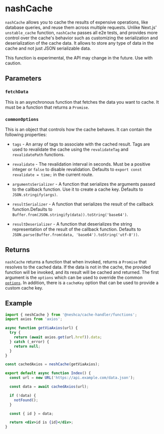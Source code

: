 # nashCache

`nashCache` allows you to cache the results of expensive operations, like database queries, and reuse them across multiple requests. Unlike Next.js' `unstable_cache` function, `nashCache` passes all e2e tests, and provides more control over the cache's behavior such as customizing the serialization and deserialization of the cache data. It allows to store any type of data in the cache and not just JSON serializable data.

This function is experimental, the API may change in the future. Use with caution.

## Parameters

### `fetchData`

This is an asynchronous function that fetches the data you want to cache. It must be a function that returns a `Promise`.

### `commonOptions`

This is an object that controls how the cache behaves. It can contain the following properties:

- `tags` - An array of tags to associate with the cached result. Tags are used to revalidate the cache using the `revalidateTag` and `revalidatePath` functions.

- `revalidate` - The revalidation interval in seconds. Must be a positive integer or `false` to disable revalidation. Defaults to `export const revalidate = time;` in the current route.

- `argumentsSerializer` - A function that serializes the arguments passed to the callback function. Use it to create a cache key. Defaults to `JSON.stringify(args)`.

- `resultSerializer` - A function that serializes the result of the callback function.Defaults to `Buffer.from(JSON.stringify(data)).toString('base64')`.

- `resultDeserializer` - A function that deserializes the string representation of the result of the callback function. Defaults to `JSON.parse(Buffer.from(data, 'base64').toString('utf-8'))`.

## Returns

`nashCache` returns a function that when invoked, returns a `Promise` that resolves to the cached data. If the data is not in the cache, the provided function will be invoked, and its result will be cached and returned. The first argument is the `options` which can be used to override the common [`options`](/functions/nesh-cache#commonoptions). In addition, there is a `cacheKey` option that can be used to provide a custom cache key.

## Example

```jsx filename="./src/app/page.js" copy
import { neshCache } from '@neshca/cache-handler/functions';
import axios from 'axios';

async function getViaAxios(url) {
  try {
    return (await axios.get(url.href)).data;
  } catch (_error) {
    return null;
  }
}

const cachedAxios = neshCache(getViaAxios);

export default async function Index() {
  const url = new URL('https://api.example.com/data.json');

  const data = await cachedAxios(url);

  if (!data) {
    notFound();
  }

  const { id } = data;

  return <div>id is {id}</div>;
}
```
